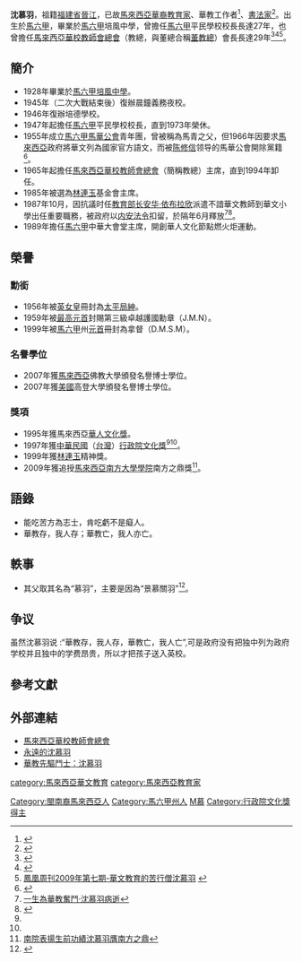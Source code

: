 {{Infobox_officeholder
| honorific-prefix = [[拿督|拿督]]
| name = 沈慕羽
| original_name = Sim Mow-yu
| image = 
| office = [[馬來西亞華校教師會總會|馬來西亞華校教師會總會]]第7任主席
| term_start = 1965年12月12日
| term_end = 1994年5月28日
| predecessor = 丁品松
| successor = 王超群
| width =
| party = {{KMT}}
| otherparty = {{马华公会}}（1949年－1966年）<ref>{{cite news|url=https://www.malaysiakini.com/columns/97731|title=“服务一生，战斗一世”，永远的沈慕羽！|date=2009-02-06|work=當今大馬}}</ref><ref>{{cite news|url=https://guangming.com.my/%e3%80%90%e6%ad%b2%e6%9c%88%e5%8a%89%e8%81%b2%e3%80%91%e8%aa%b0%e5%b0%87%e6%98%af%e6%9c%80%e5%be%8c%e4%b8%80%e9%9a%bb%e6%94%bf%e6%b2%bb%e9%9d%92%e8%9b%99-2|title=【歲月劉聲】誰將是最後一隻政治青蛙|date=2022-04-01|work=光明日報|author=劉漢良}}</ref>
| Sex = 男 
| birth_date = {{birth date|1913|7|20}}
| birth_place = {{SIN-1819}}[[馬六甲|馬六甲]]
| death_date = {{dda|2009|2|5|1913|7|20}}
| death_place = {{MAL}}[[馬六甲|馬六甲]]
| Native place = [[福建|福建]][[晉江|晉江]]
| educate = 
| spouse = {{marriage|曾月霭|1938年1月23日|2004年5月1日|reason=w.}}
| past = 
*[[馬來西亞|馬來西亞]][[馬六甲|馬六甲]][[培風中學|培風中學]]教師
*[[馬來西亞|馬來西亞]][[馬六甲|馬六甲]]平民學校校長
*[[馬來西亞|馬來西亞]][[馬六甲|馬六甲]]教師會總會主席
*[[馬來西亞華校教師會總會|馬來西亞華校教師會總會]]主席
}}
'''沈慕羽'''{{BD|1913年|7月20日|2009年|2月5日|CatIdx=Sin}}，祖籍[[福建省|福建省]][[晉江|晉江]]，已故[[馬來西亞|馬來西亞]][[華裔|華裔]][[教育家|教育家]]、華教工作者<ref>{{Cite web |url=http://www.malaysiakini.com/columns/97731 |title=服務一生，戰鬥一世：永遠的沈慕羽 |accessdate=2013-09-14 |archive-date=2013-09-21 |archive-url=https://web.archive.org/web/20130921054915/http://www.malaysiakini.com/columns/97731 |dead-url=no }}</ref>、[[書法家|書法家]]<ref>{{Cite web |url=http://simmowyu.gbs2u.com/bd/index3.asp?userid=32042223&idno=1 |title=沈慕羽書法文物館 |accessdate=2013-09-14 |archive-date=2013-09-21 |archive-url=https://web.archive.org/web/20130921054504/http://simmowyu.gbs2u.com/bd/index3.asp?userid=32042223&idno=1 |dead-url=no }}</ref>。出生於[[馬六甲|馬六甲]]，畢業於[[馬六甲|馬六甲]]培風中學，曾擔任[[馬六甲|馬六甲]]平民學校校長長達27年，也曾擔任[[馬來西亞華校教師會總會|馬來西亞華校教師會總會]]（教總，與董總合稱[[董教總|董教總]]）會長長達29年<ref>{{Cite web |url=http://smy.jiaozong.org.my/index.php?option=com_content&view=article&id=9&Itemid=7 |title=沈慕羽事蹟年表 |accessdate=2013-09-14 |archive-date=2013-09-21 |archive-url=https://web.archive.org/web/20130921054725/http://smy.jiaozong.org.my/index.php?option=com_content&view=article&id=9&Itemid=7 |dead-url=no }}</ref><ref>{{Cite web |url=http://www.mychinesefamilytree.net/ppl/wellknown/353.html |title=馬來西亞華裔族譜中心-沈慕羽 |accessdate=2013-09-14 |archive-date=2013-09-21 |archive-url=https://web.archive.org/web/20130921055408/http://www.mychinesefamilytree.net/ppl/wellknown/353.html |dead-url=no }}</ref><ref name="#1">[http://blog.ifeng.com/article/2305695.html 鳳凰周刊2009年第七期-華文教育的苦行僧沈慕羽] {{webarchive|url=https://web.archive.org/web/20130921054458/http://blog.ifeng.com/article/2305695.html |date=2013-09-21 }}</ref>。

== 簡介 ==
*1928年畢業於[[馬六甲|馬六甲]][[培風中學|培風中學]]。
*1945年（二次大戰結束後）復辦晨鐘義務夜校。
*1946年復辦培德學校。
*1947年起擔任[[馬六甲|馬六甲]]平民學校校長，直到1973年榮休。
*1955年成立[[馬六甲|馬六甲]][[馬來西亞華人公會|馬華公會]]青年團，曾被稱為馬青之父，但1966年因要求[[馬來西亞|馬來西亞]]政府將華文列為國家官方語文，而被[[陳修信|陈修信]]领导的馬華公會開除黨籍<ref>{{Cite web |url=http://smy.jiaozong.org.my/index.php?option=com_content&view=article&id=4&Itemid=4 |title=拿督沈慕羽局紳簡介 |accessdate=2013-09-14 |archive-date=2013-09-21 |archive-url=https://web.archive.org/web/20130921181142/http://smy.jiaozong.org.my/index.php?option=com_content&view=article&id=4&Itemid=4 |dead-url=no }}</ref>。
*1965年起擔任[[馬來西亞華校教師會總會|馬來西亞華校教師會總會]]（簡稱教總）主席，直到1994年卸任。
*1985年被選為[[林連玉|林連玉]]基金會主席。
*1987年10月，因抗議时任[[马来西亚教育部|教育部长]][[安华·依布拉欣|安华·依布拉欣]]派遣不諳華文教師到華文小學出任重要職務，被政府以[[1960年内部安全法令|内安法令]]扣留，於隔年6月釋放<ref name="#2">[http://news.sinchew.com.my/node/101032 一生為華教奮鬥‧沈慕羽病逝]{{Dead link|date=2019年11月 |bot=InternetArchiveBot |fix-attempted=yes }}</ref><ref>{{Cite web |url=http://www.nandazhan.com/xueshu/lshenlao.htm |title=華教先驅鬥士：沈慕羽 |accessdate=2013-09-14 |archive-date=2013-11-26 |archive-url=https://web.archive.org/web/20131126183245/http://nandazhan.com/xueshu/lshenlao.htm |dead-url=no }}</ref>。
*1989年擔任[[馬六甲|馬六甲]]中華大會堂主席，開創華人文化節點燃火炬運動。

== 榮譽 ==
=== 勳銜 ===
*1956年被[[英女皇|英女皇]]冊封為[[太平局紳|太平局紳]]。
*1959年被[[最高元首|最高元首]]封賜第三級卓越護國勳章（J.M.N）。
*1999年被[[馬六甲|馬六甲]]州[[元首|元首]]冊封為拿督（D.M.S.M）。
=== 名譽學位 ===
*2007年獲[[馬來西亞|馬來西亞]]佛教大學頒發名譽博士學位。
*2007年獲[[美國|美國]]高登大學頒發名譽博士學位。
=== 獎項 ===
*1995年獲馬來西亞[[華人文化獎|華人文化獎]]。
*1997年獲[[中華民國|中華民國]]（[[台灣|台灣]]）[[行政院文化獎|行政院文化獎]]<ref name="#2"/><ref name="#1"/>。
*1999年獲[[林連玉|林連玉]]精神獎。
*2009年獲追授[[馬來西亞|馬來西亞]][[南方大學學院|南方大學學院]]南方之鼎獎<ref>[http://www.chinapress.com.my/node/93649 南院表揚生前功績沈慕羽膺南方之鼎]{{dead link|date=2018年3月 |bot=InternetArchiveBot |fix-attempted=yes }}</ref>。

== 語錄 ==
*能吃苦方為志士，肯吃虧不是癡人。
*華教存，我人存；華教亡，我人亦亡。

== 軼事 ==
*其父取其名為“慕羽”，主要是因為“景慕關羽”<ref>{{Cite web |url=http://www.malaysiakini.com/columns/97731 |title=永遠的沈慕羽 |accessdate=2013-09-14 |archive-date=2013-09-21 |archive-url=https://web.archive.org/web/20130921054915/http://www.malaysiakini.com/columns/97731 |dead-url=no }}</ref>。
==争议==
虽然沈慕羽说 :“華教存，我人存，華教亡，我人亡”,可是政府没有把独中列为政府学校并且独中的学费昂贵，所以才把孩子送入英校。

== 參考文獻 ==
{{reflist|2}}

== 外部連結 ==
*[https://web.archive.org/web/20170201235512/http://web.jiaozong.org.my/ 馬來西亞華校教師會總會]
*[http://smy.jiaozong.org.my/ 永遠的沈慕羽] {{Wayback|url=http://smy.jiaozong.org.my/ |date=20130922025453 }}
*[http://www.nandazhan.com/xueshu/lshenlao.htm 華教先驅鬥士：沈慕羽] {{Wayback|url=http://www.nandazhan.com/xueshu/lshenlao.htm |date=20131126183245 }}

{{DEFAULTSORT:Sin沈}}
[[category:馬來西亞華文教育|category:馬來西亞華文教育]]
[[category:馬來西亞教育家|category:馬來西亞教育家]]
[[Category:閩南裔馬來西亞人|Category:閩南裔馬來西亞人]]
[[Category:馬六甲州人|Category:馬六甲州人]]
[[Category:沈姓|M慕]]
[[Category:行政院文化獎得主|Category:行政院文化獎得主]]